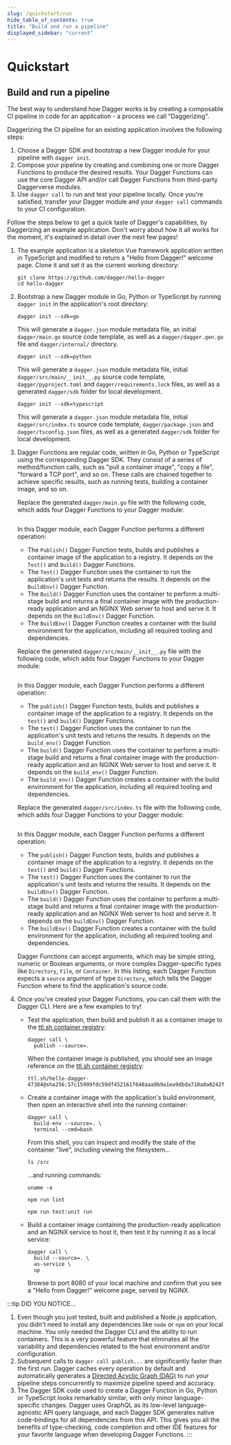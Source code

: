 ```yaml
---
slug: /quickstart/run
hide_table_of_contents: true
title: "Build and run a pipeline"
displayed_sidebar: "current"
---
```


# Quickstart

## Build and run a pipeline

The best way to understand how Dagger works is by creating a composable CI pipeline in code for an application - a process we call "Daggerizing".

Daggerizing the CI pipeline for an existing application involves the following steps:

1. Choose a Dagger SDK and bootstrap a new Dagger module for your pipeline with `dagger init`.
2. Compose your pipeline by creating and combining one or more Dagger Functions to produce the desired results. Your Dagger Functions can use the core Dagger API and/or call Dagger Functions from third-party Daggerverse modules.
3. Use `dagger call` to run and test your pipeline locally. Once you're satisfied, transfer your Dagger module and your `dagger call` commands to your CI configuration.

Follow the steps below to get a quick taste of Dagger's capabilities, by Daggerizing an example application. Don't worry about how it all works for the moment, it's explained in detail over the next few pages!

1. The example application is a skeleton Vue framework application written in TypeScript and modified to return a "Hello from Dagger!" welcome page. Clone it and set it as the current working directory:

    ```shell
    git clone https://github.com/dagger/hello-dagger
    cd hello-dagger
    ```

1. Bootstrap a new Dagger module in Go, Python or TypeScript by running `dagger init` in the application's root directory:

    <Tabs groupId="language">
    <TabItem value="Go">

    ```shell
    dagger init --sdk=go
    ```

    This will generate a `dagger.json` module metadata file, an initial `dagger/main.go` source code template, as well as a `dagger/dagger.gen.go` file and `dagger/internal/` directory.
    </TabItem>
    <TabItem value="Python">

    ```shell
    dagger init --sdk=python
    ```

    This will generate a `dagger.json` module metadata file, initial `dagger/src/main/__init__.py` source code template, `dagger/pyproject.toml` and `dagger/requirements.lock` files, as well as a generated `dagger/sdk` folder for local development.
    </TabItem>
    <TabItem value="TypeScript">

    ```shell
    dagger init --sdk=typescript
    ```

    This will generate a `dagger.json` module metadata file, initial `dagger/src/index.ts` source code template, `dagger/package.json` and `dagger/tsconfig.json` files, as well as a generated `dagger/sdk` folder for local development.
    </TabItem>
    </Tabs>

1. Dagger Functions are regular code, written in Go, Python or TypeScript using the corresponding Dagger SDK. They consist of a series of method/function calls, such as "pull a container image", "copy a file", "forward a TCP port", and so on. These calls are chained together to achieve specific results, such as running tests, building a container image, and so on.

    <Tabs groupId="language">
    <TabItem value="Go">

    Replace the generated `dagger/main.go` file with the following code, which adds four Dagger Functions to your Dagger module:

    ```go file=./snippets/publish/go/main.go
    ```

    In this Dagger module, each Dagger Function performs a different operation:

    - The `Publish()` Dagger Function tests, builds and publishes a container image of the application to a registry. It depends on the `Test()` and `Build()` Dagger Functions.
    - The `Test()` Dagger Function uses the container to run the application's unit tests and returns the results. It depends on the `BuildEnv()` Dagger Function.
    - The `Build()` Dagger Function uses the container to perform a multi-stage build and returns a final container image with the production-ready application and an NGINX Web server to host and serve it. It depends on the `BuildEnv()` Dagger Function.
    - The `BuildEnv()` Dagger Function creates a container with the build environment for the application, including all required tooling and dependencies.

    </TabItem>
    <TabItem value="Python">

    Replace the generated `dagger/src/main/__init__.py` file with the following code, which adds four Dagger Functions to your Dagger module:

    ```python file=./snippets/publish/python/__init__.py
    ```

    In this Dagger module, each Dagger Function performs a different operation:

    - The `publish()` Dagger Function tests, builds and publishes a container image of the application to a registry. It depends on the `test()` and `build()` Dagger Functions.
    - The `test()` Dagger Function uses the container to run the application's unit tests and returns the results. It depends on the `build_env()` Dagger Function.
    - The `build()` Dagger Function uses the container to perform a multi-stage build and returns a final container image with the production-ready application and an NGINX Web server to host and serve it. It depends on the `build_env()` Dagger Function.
    - The `build_env()` Dagger Function creates a container with the build environment for the application, including all required tooling and dependencies.

    </TabItem>
    <TabItem value="TypeScript">

    Replace the generated `dagger/src/index.ts` file with the following code, which adds four Dagger Functions to your Dagger module:

    ```typescript file=./snippets/publish/typescript/index.ts
    ```

    In this Dagger module, each Dagger Function performs a different operation:

    - The `publish()` Dagger Function tests, builds and publishes a container image of the application to a registry. It depends on the `test()` and `build()` Dagger Functions.
    - The `test()` Dagger Function uses the container to run the application's unit tests and returns the results. It depends on the `buildEnv()` Dagger Function.
    - The `build()` Dagger Function uses the container to perform a multi-stage build and returns a final container image with the production-ready application and an NGINX Web server to host and serve it. It depends on the `buildEnv()` Dagger Function.
    - The `buildEnv()` Dagger Function creates a container with the build environment for the application, including all required tooling and dependencies.

    </TabItem>
    </Tabs>

    Dagger Functions can accept arguments, which may be simple string, numeric or Boolean arguments, or more complex Dagger-specific types like `Directory`, `File`, or `Container`. In this listing, each Dagger Function expects a `source` argument of type `Directory`, which tells the Dagger Function where to find the application's source code.

1. Once you've created your Dagger Functions, you can call them with the Dagger CLI. Here are a few examples to try!

    - Test the application, then build and publish it as a container image to the [ttl.sh container registry](https://ttl.sh):

        ```shell
        dagger call \
          publish --source=.
        ```

        When the container image is published, you should see an image reference on the [ttl.sh container registry](https://ttl.sh):

        ```
        ttl.sh/hello-dagger-47384@sha256:57c15999fdc59df452161f648aaa9b9a1ea9dbda710a0a0242f509966a286b4b
        ```

    - Create a container image with the application's build environment, then open an interactive shell into the running container:

        ```shell
        dagger call \
          build-env --source=. \
          terminal --cmd=bash
        ```

        From this shell, you can inspect and modify the state of the container "live", including viewing the filesystem...

        ```shell
        ls /src
        ```

        ...and running commands:

        ```shell
        uname -a
        ```
        ```shell
        npm run lint
        ```
        ```shell
        npm run test:unit run
        ```

    - Build a container image containing the production-ready application and an NGINX service to host it, then test it by running it as a local service:

        ```shell
        dagger call \
          build --source=. \
          as-service \
          up
        ```

        Browse to port 8080 of your local machine and confirm that you see a "Hello from Dagger!" welcome page, served by NGINX.

:::tip DID YOU NOTICE...
1. Even though you just tested, built and published a Node.js application, you didn't need to install any dependencies like `node` or `npm` on your local machine. You only needed the Dagger CLI and the ability to run containers. This is a very powerful feature that eliminates all the variability and dependencies related to the host environment and/or configuration.
1. Subsequent calls to `dagger call publish...` are significantly faster than the first run. Dagger caches every operation by default and automatically generates a [Directed Acyclic Graph (DAG)](https://en.wikipedia.org/wiki/Directed_acyclic_graph) to run your pipeline steps concurrently to maximize pipeline speed and accuracy.
1. The Dagger SDK code used to create a Dagger Function in Go, Python or TypeScript looks remarkably similar, with only minor language-specific changes. Dagger uses GraphQL as its low-level language-agnostic API query language, and each Dagger SDK generates native code-bindings for all dependencies from this API. This gives you all the benefits of type-checking, code completion and other IDE features for your favorite language when developing Dagger Functions.
:::
